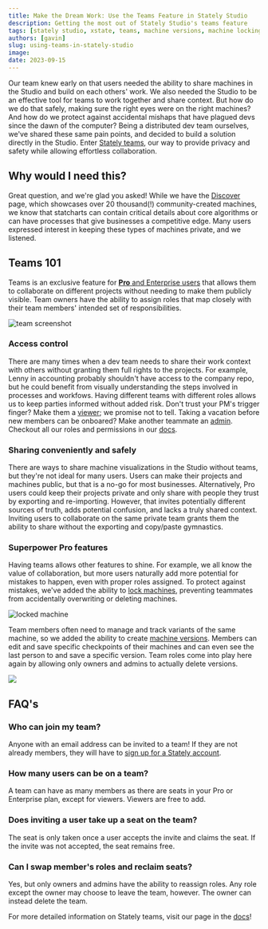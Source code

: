 ```yaml
---
title: Make the Dream Work: Use the Teams Feature in Stately Studio
description: Getting the most out of Stately Studio's teams feature
tags: [stately studio, xstate, teams, machine versions, machine locking]
authors: [gavin]
slug: using-teams-in-stately-studio
image:
date: 2023-09-15
---
```


Our team knew early on that users needed the ability to share machines in the Studio and build on each others' work. 
We also needed the Studio to be an effective tool for teams to work together and share context. 
But how do we do that safely, making sure the right eyes were on the right machines? 
And how do we protect against accidental mishaps that have plagued devs since the dawn of the computer? 
Being a distributed dev team ourselves, we've shared these same pain points, and decided to build a solution directly in the Studio. 
Enter [Stately teams](https://stately.ai/docs/teams), our way to provide privacy and safety while allowing effortless collaboration.

## Why would I need this?
Great question, and we're glad you asked! 
While we have the [Discover](https://stately.ai/registry/discover) page, which showcases over 20 thousand(!) community-created machines, we know that statcharts can contain critical details about core algorithms or can have processes that give businesses a competitive edge. 
Many users expressed interest in keeping these types of machines private, and we listened. 


## Teams 101

Teams is an exclusive feature for [**Pro** and Enterprise users](https://stately.ai/pricing) that allows them to collaborate on different projects without needing to make them publicly visible. Team owners have the ability to assign roles that map closely with their team members' intended set of responsibilities.

![team screenshot](./teamVNext.png)

### Access control
There are many times when a dev team needs to share their work context with others without granting them full rights to the projects. 
For example, Lenny in accounting probably shouldn't have access to the company repo, but he could benefit from visually understanding the steps involved in processes and workfows.
Having different teams with different roles allows us to keep parties informed without added risk. 
Don't trust your PM's trigger finger? Make them a [viewer](https://stately.ai/docs/teams#viewer-role); we promise not to tell. 
Taking a vacation before new members can be onboared? 
Make another teammate an [admin](https://stately.ai/docs/teams#admin-role). 
Checkout all our roles and permissions in our [docs](https://stately.ai/docs/teams#team-roles). 

### Sharing conveniently and safely
There are ways to share machine visualizations in the Studio without teams, but they're not ideal for many users.
Users can make their projects and machines public, but that is a no-go for most businesses.
Alternatively, Pro users could keep their projects private and only share with people they trust by exporting and re-importing. However, that invites potentially different sources of truth, adds potential confusion, and lacks a truly shared context.
Inviting users to collaborate on the same private team grants them the ability to share without the exporting and copy/paste gymnastics. 

### Superpower Pro features
Having teams allows other features to shine. For example, we all know the value of collaboration, but more users naturally add more potential for mistakes to happen, even with proper roles assigned. To protect against mistakes, we've added the ability to [lock machines](https://stately.ai/docs/lock-machines), preventing teammates from accidentally overwriting or deleting machines.

![locked machine](./lockedScreenshot.png)


Team members often need to manage and track variants of the same machine, so we added the ability to create [machine versions](https://stately.ai/docs/versions). Members can edit and save specific checkpoints of their machines and can even see the last person to and save a specific version. Team roles come into play here again by allowing only owners and admins to actually delete versions.

![](./versionScreenshot.png)


## FAQ's 

### Who can join my team?
Anyone with an email address can be invited to a team!
If they are not already members, they will have to [sign up for a Stately account](https://stately.ai/registry/login?).

### How many users can be on a team? 
A team can have as many members as there are seats in your Pro or Enterprise plan, except for viewers. 
Viewers are free to add. 

### Does inviting a user take up a seat on the team?
The seat is only taken once a user accepts the invite and claims the seat. 
If the invite was not accepted, the seat remains free. 


### Can I swap member's roles and reclaim seats?
Yes, but only owners and admins have the ability to reassign roles. 
Any role except the owner may choose to leave the team, however. 
The owner can instead delete the team. 


For more detailed information on Stately teams, visit our page in the [docs](https://stately.ai/docs/teams#teams-members-and-pro-plan-seats)!